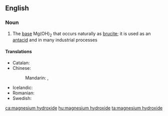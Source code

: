 ==English==
{{wikipedia}}

===Noun===
{{en-noun|-}}

# {{lb|en|inorganic compound}} The [[base]] Mg(OH)<sub>2</sub> that occurs naturally as [[brucite]]; it is used as an [[antacid]] and in many industrial processes

====Translations====
{{trans-top|Mg(OH)<sub>2</sub>}}
* Catalan: {{t|ca|hidròxid de magnesi|m}}
* Chinese:
*: Mandarin: {{t|cmn|氫氧化鎂|sc=Hani}}, {{t|cmn|氢氧化镁|tr=qīngyǎnghuàměi|sc=Hani}}
{{trans-mid}}
* Icelandic: {{t|is|magnesíumhýdroxíð|n}}
* Romanian: {{t|ro|hidroxid de magneziu|m}}
* Swedish: {{t|sv|magnesiumhydroxid|c}}
{{trans-bottom}}

[[ca:magnesium hydroxide]]
[[hu:magnesium hydroxide]]
[[ta:magnesium hydroxide]]